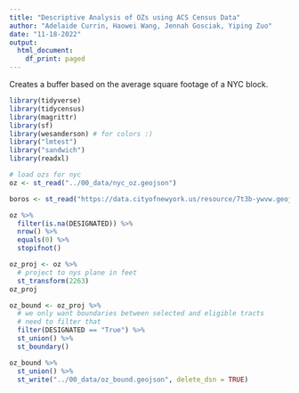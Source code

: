 ```yaml
---
title: "Descriptive Analysis of OZs using ACS Census Data"
author: "Adelaide Currin, Haowei Wang, Jennah Gosciak, Yiping Zuo"
date: "11-18-2022"
output:
  html_document:
    df_print: paged
---
```


Creates a buffer based on the average square footage of a NYC block.

```r
library(tidyverse)
library(tidycensus)
library(magrittr)
library(sf)
library(wesanderson) # for colors :)
library("lmtest")
library("sandwich")
library(readxl)
```
```r
# load ozs for nyc
oz <- st_read("../00_data/nyc_oz.geojson")

boros <- st_read("https://data.cityofnewyork.us/resource/7t3b-ywvw.geojson")

oz %>%
  filter(is.na(DESIGNATED)) %>%
  nrow() %>%
  equals(0) %>%
  stopifnot()

oz_proj <- oz %>%
  # project to nys plane in feet
  st_transform(2263)
oz_proj

oz_bound <- oz_proj %>%
  # we only want boundaries between selected and eligible tracts
  # need to filter that
  filter(DESIGNATED == "True") %>%
  st_union() %>%
  st_boundary()

oz_bound %>%
  st_union() %>%
  st_write("../00_data/oz_bound.geojson", delete_dsn = TRUE)
```





